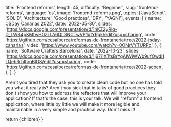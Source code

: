 
  title: 'Frontend reforms',
  length: 45,
  difficulty: 'Beginner',
  slug: 'frontend-reforms',
  language: 'es',
  image: 'frontend-reforms.png',
  topics: ['JavaScript', 'SOLID', 'Architecture', 'Good practices', 'DRY', 'YAGNI'],
  events: [
    {
      name: 'JSDay Canarias 2022',
      date: '2022-05-30',
      slides: 'https://docs.google.com/presentation/d/1nKZ2yRlq-D_LWS4pKMfwH0zzLA6QLSNCTwVP1dtYRgk/edit?usp=sharing',
      code: 'https://github.com/cesalberca/reformas-de-frontaneria/tree/2022-jsday-canarias',
      video: 'https://www.youtube.com/watch?v=0ONrVYTURPc',
    },
    {
      name: 'Software Crafters Barcelona',
      date: '2022-10-23',
      slides: 'https://docs.google.com/presentation/d/1j67i1XTtsBrYgAIWiWWb9ufOwdl1LQeb3rhIhrqBlO8/edit?usp=sharing',
      code: 'https://github.com/cesalberca/reformas-de-frontaneria/tree/2022-scbcn',
    },
  ],
}

Aren't you tired that they ask you to create clean code but no one has told you what it really is? Aren't you sick that in talks of good practices they don't show you how to address the refactors that will improve your application? If that's the case, this is your talk. We will "reform" a frontend application, where little by little we will make it more legible and maintainable in a very simple and practical way. Don't miss it!

  return <MdxLayout slug="frontend-reforms">{children}</MdxLayout>
}
